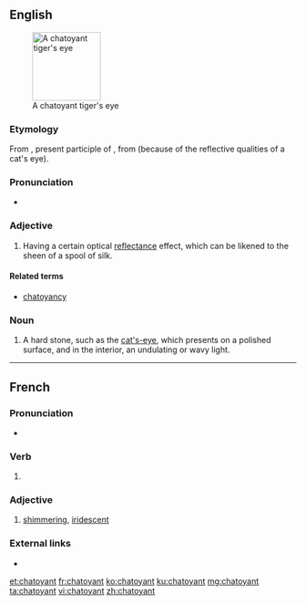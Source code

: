 ==English==
{{wikipedia|chatoyancy}}
[[Image:Tigers-Eye.jpg|thumb|120px|right|A chatoyant tiger's eye]]

===Etymology===
From {{etyl|fr|en}} {{m|fr|chatoyant}}, present participle of {{m|fr|chatoyer}}, from {{m|fr|chat||cat}} (because of the reflective qualities of a cat's eye).

===Pronunciation===
* {{a|US}} {{IPA|/ʃəˈtɔɪənt/|lang=en}}

===Adjective===
{{en-adj}}

# {{lb|en|jewelry}} Having a certain optical [[reflectance]] effect, which can be likened to the sheen of a spool of silk.

====Related terms====
* [[chatoyancy]]

===Noun===
{{en-noun}}

# {{lb|en|mineral}} A hard stone, such as the [[cat's-eye]], which presents on a polished surface, and in the interior, an undulating or wavy light.

----

==French==

===Pronunciation===
* {{IPA|/ʃa.twa.jɑ̃/|lang=fr}}

===Verb===
{{head|fr|present participle}}

# {{present participle of|chatoyer|lang=fr|nocat=1}}

===Adjective===
{{fr-adj}}

# [[shimmering]], [[iridescent]]

===External links===
* {{R:TLFi}}

[[et:chatoyant]]
[[fr:chatoyant]]
[[ko:chatoyant]]
[[ku:chatoyant]]
[[mg:chatoyant]]
[[ta:chatoyant]]
[[vi:chatoyant]]
[[zh:chatoyant]]